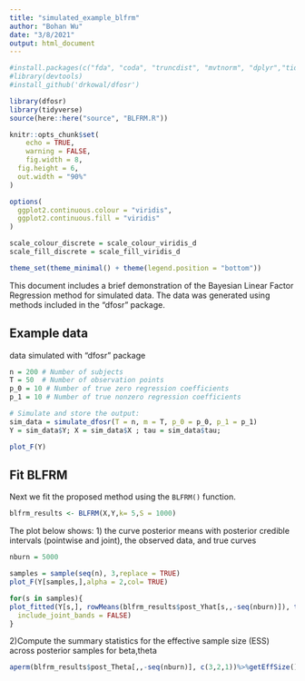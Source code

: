 ```yaml
---
title: "simulated_example_blfrm"
author: "Bohan Wu"
date: "3/8/2021"
output: html_document
---
```


```r
#install.packages(c("fda", "coda", "truncdist", "mvtnorm", "dplyr","tidyverse"))
#library(devtools)
#install_github('drkowal/dfosr')
```
```r
library(dfosr)
library(tidyverse)
source(here::here("source", "BLFRM.R"))

knitr::opts_chunk$set(
	echo = TRUE,
	warning = FALSE,
	fig.width = 8, 
  fig.height = 6,
  out.width = "90%"
)

options(
  ggplot2.continuous.colour = "viridis",
  ggplot2.continuous.fill = "viridis"
)

scale_colour_discrete = scale_colour_viridis_d
scale_fill_discrete = scale_fill_viridis_d

theme_set(theme_minimal() + theme(legend.position = "bottom"))
```

This document includes a brief demonstration of the Bayesian Linear Factor Regression method for simulated data. The data was generated using methods included in the "dfosr" package. 

## Example data

data simulated with "dfosr" package

```r
n = 200 # Number of subjects
T = 50  # Number of observation points
p_0 = 10 # Number of true zero regression coefficients
p_1 = 10 # Number of true nonzero regression coefficients

# Simulate and store the output:
sim_data = simulate_dfosr(T = n, m = T, p_0 = p_0, p_1 = p_1)
Y = sim_data$Y; X = sim_data$X ; tau = sim_data$tau;

plot_F(Y)
```
## Fit BLFRM

Next we fit the proposed method using the `BLFRM()` function. 

```r
blfrm_results <- BLFRM(X,Y,k= 5,S = 1000)
```

The plot below shows:
1) the curve posterior means with posterior credible intervals (pointwise and joint), the observed data, and true curves 
```r
nburn = 5000
```

```r
samples = sample(seq(n), 3,replace = TRUE)
plot_F(Y[samples,],alpha = 2,col= TRUE)
```
```r
for(s in samples){
plot_fitted(Y[s,], rowMeans(blfrm_results$post_Yhat[s,,-seq(nburn)]), t(blfrm_results$post_Yhat[s,,-seq(nburn)]), y_true = Y[s,], t01 = NULL,
  include_joint_bands = FALSE)
}
```
2)Compute the summary statistics for the effective sample size (ESS) across posterior samples for beta,theta
```r
aperm(blfrm_results$post_Theta[,,-seq(nburn)], c(3,2,1))%>%getEffSize()
```
